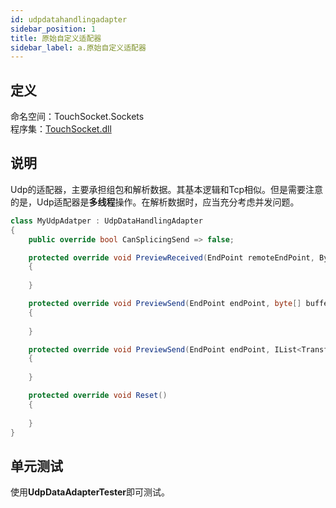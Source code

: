 ```yaml
---
id: udpdatahandlingadapter
sidebar_position: 1
title: 原始自定义适配器
sidebar_label: a.原始自定义适配器
---
```


## 定义

命名空间：TouchSocket.Sockets <br/>
程序集：[TouchSocket.dll](https://www.nuget.org/packages/TouchSocket)


## 说明

Udp的适配器，主要承担组包和解析数据。其基本逻辑和Tcp相似。但是需要注意的是，Udp适配器是**多线程**操作。在解析数据时，应当充分考虑并发问题。

```csharp
class MyUdpAdatper : UdpDataHandlingAdapter
{
    public override bool CanSplicingSend => false;

    protected override void PreviewReceived(EndPoint remoteEndPoint, ByteBlock byteBlock)
    {
       
    }

    protected override void PreviewSend(EndPoint endPoint, byte[] buffer, int offset, int length, bool isAsync)
    {
       
    }

    protected override void PreviewSend(EndPoint endPoint, IList<TransferByte> transferBytes, bool isAsync)
    {
        
    }

    protected override void Reset()
    {
        
    }
}
```


## 单元测试

使用**UdpDataAdapterTester**即可测试。
